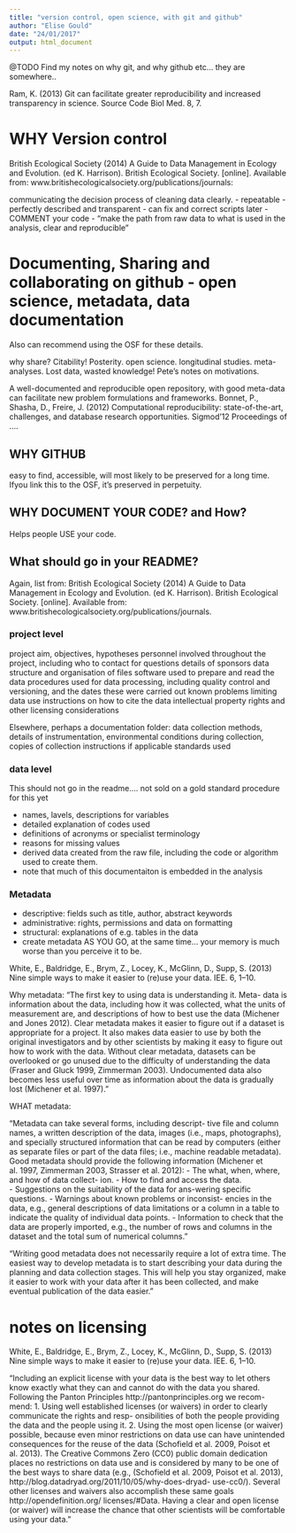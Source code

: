 ```yaml
---
title: "version control, open science, with git and github"
author: "Elise Gould"
date: "24/01/2017"
output: html_document
---
```


@TODO Find my notes on why git, and why github etc... they are somewhere..

Ram, K. (2013) Git can facilitate greater reproducibility and increased transparency in science. Source Code Biol Med. 8, 7.

# WHY Version control

British Ecological Society (2014) A Guide to Data Management in Ecology and Evolution. (ed K. Harrison). British Ecological Society. [online]. Available from: www.britishecologicalsociety.org/publications/journals:

communicating the decision process of cleaning data clearly.
- repeatable
- perfectly described and transparent
- can fix and correct scripts later
- COMMENT your code
- "make the path from raw data to what is used in the analysis, clear and reproducible"


# Documenting, Sharing and collaborating on github - open science, metadata, data documentation

Also can recommend using the OSF for these details.

why share? Citability! Posterity. open science. longitudinal studies. meta-analyses. Lost data, wasted knowledge! Pete's notes on motivations.

A well-documented and reproducible open repository, with good meta-data can facilitate new problem formulations and frameworks. Bonnet, P., Shasha, D., Freire, J. (2012) Computational reproducibility: state-of-the-art, challenges, and database research opportunities. Sigmod'12 Proceedings of ….

## WHY GITHUB
easy to find, accessible, will most likely to be preserved for a long time. Ifyou link this to the OSF, it's preserved in perpetuity.

## WHY DOCUMENT YOUR CODE? and How?
Helps people USE your code.

## What should go in your README?
Again, list from: British Ecological Society (2014) A Guide to Data Management in Ecology and Evolution. (ed K. Harrison). British Ecological Society. [online]. Available from: www.britishecologicalsociety.org/publications/journals.

### project level
project aim, objectives, hypotheses
personnel involved throughout the project, including who to contact for questions
details of sponsors
data structure and organisation of files
software used to prepare and read the data
procedures used for data processing, including quality control and versioning, and the dates these were carried out
known problems limiting data use
instructions on how to cite the data
intellectual property rights and other licensing considerations

Elsewhere, perhaps a documentation folder:
data collection methods, details of instrumentation, environmental conditions during collection, copies of collection instructions if applicable
standards used

### data level
This should not go in the readme.... not sold on a gold standard procedure for this yet

- names, lavels, descriptions for variables
- detailed explanation of codes used
- definitions of acronyms or specialist terminology
- reasons for missing values
- derived data created from the raw file, including the code or algorithm used to create them.
- note that much of this documentaiton is embedded in the analysis

### Metadata

- descriptive: fields such as title, author, abstract keywords
- administrative: rights, permissions and data on formatting
- structural: explanations of e.g. tables in the data
- create metadata AS YOU GO, at the same time... your memory is much worse than you perceive it to be.

White, E., Baldridge, E., Brym, Z., Locey, K., McGlinn, D., Supp, S. (2013) Nine simple ways to make it easier to (re)use your data. IEE. 6, 1–10.

Why metadata: "The first key to using data is understanding it. Meta- data is information about the data, including how it was collected, what the units of measurement are, and descriptions of how to best use the data (Michener and Jones 2012). Clear metadata makes it easier to figure out if a dataset is appropriate for a project. It also makes data easier to use by both the original investigators and by other scientists by making it easy to figure out how to work with the data. Without clear metadata, datasets can be overlooked or go unused due to the difficulty of understanding the data (Fraser and Gluck 1999, Zimmerman 2003). Undocumented data also becomes less useful over time as information about the data is gradually lost (Michener et al. 1997)."

WHAT metadata: 

"Metadata can take several forms, including descript- tive file and column names, a written description of the data, images (i.e., maps, photographs), and specially structured information that can be read by computers (either as separate files or part of the data files; i.e., machine readable metadata). Good metadata should provide the following information (Michener et al. 1997, Zimmerman 2003, Strasser et al. 2012): 
- The what, when, where, and how of data collect- ion.
- How to find and access the data.   
- Suggestions on the suitability of the data for ans-wering specific questions.
- Warnings about known problems or inconsist-
encies in the data, e.g., general descriptions of data limitations or a column in a table to indicate the quality of individual data points.
- Information to check that the data are properly
imported, e.g., the number of rows and columns in the dataset and the total sum of numerical columns."

"Writing good metadata does not necessarily require a lot of extra time. The easiest way to develop metadata is to start describing your data during the planning and data collection stages. This will help you stay organized, make it easier to work with your data after it has been collected, and make eventual publication of the data easier."

# notes on licensing

White, E., Baldridge, E., Brym, Z., Locey, K., McGlinn, D., Supp, S. (2013) Nine simple ways to make it easier to (re)use your data. IEE. 6, 1–10.

"Including an explicit license with your data is the best way to let others know exactly what they can and cannot do with the data you shared. Following the Panton Principles http://pantonprinciples.org we recom- mend:
1. Using well established licenses (or waivers) in order to clearly communicate the rights and resp- onsibilities of both the people providing the data and the people using it.
2. Using the most open license (or waiver) possible, because even minor restrictions on data use can have unintended consequences for the reuse of the data (Schofield et al. 2009, Poisot et al. 2013).
The Creative Commons Zero (CC0) public domain dedication places no restrictions on data use and is considered by many to be one of the best ways to share data (e.g., (Schofield et al. 2009, Poisot et al. 2013), http://blog.datadryad.org/2011/10/05/why-does-dryad- use-cc0/). Several other licenses and waivers also accomplish these same goals http://opendefinition.org/ licenses/#Data. Having a clear and open license (or waiver) will increase the chance that other scientists will be comfortable using your data."
